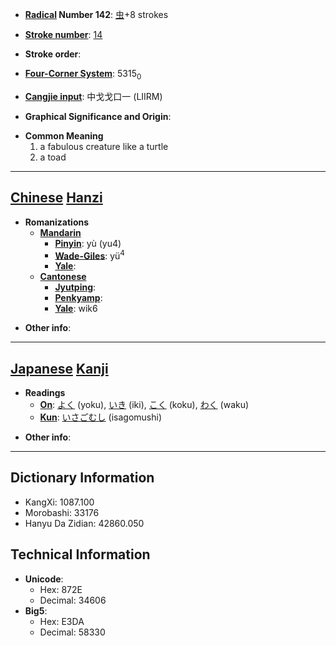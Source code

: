 * '''[[Wiktionary:Chinese radical index| Radical]] Number 142''': [[Wiktionary:Chinese radical index 虫|虫]]+8 strokes

* '''[[Wiktionary:Chinese total strokes index|Stroke number]]''': [[Wiktionary:Chinese total strokes index 14|14]]

* '''Stroke order''': 

* '''[[Wiktionary:Chinese four corner index|Four-Corner System]]''': 5315<sub>0</sub>

* '''[[Wiktionary:Chinese Cangjie index|Cangjie input]]''': 中戈戈口一 (LIIRM)

* '''Graphical Significance and Origin''': 

* '''Common Meaning'''
*#a fabulous creature like a turtle
*# a toad


----

== [[Chinese]] [[Hanzi]] ==

* '''Romanizations'''
** '''[[Mandarin]]'''
*** '''[[Pinyin]]''': yù (yu4)
*** '''[[Wade-Giles]]''': yü<sup>4</sup>
*** '''[[Yale]]''': 
** '''[[Cantonese]]'''
*** '''[[Jyutping]]''':
*** '''[[Penkyamp]]''': 
*** '''[[Yale]]''': wik6

* '''Other info''': 

----

== [[Japanese]] [[Kanji]] ==

* '''Readings'''
** '''[[On]]''': [[よく]] (yoku), [[いき]] (iki), [[こく]] (koku), [[わく]] (waku)
** '''[[Kun]]''': [[いさごむし]] (isagomushi)

* '''Other info''':  

----

== Dictionary Information ==

* KangXi: 1087.100
* Morobashi: 33176
* Hanyu Da Zidian: 42860.050

== Technical Information ==

* '''Unicode''':
** Hex: 872E
** Decimal: 34606
* '''Big5''':
** Hex: E3DA
** Decimal: 58330